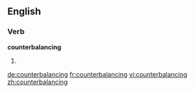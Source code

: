 
==English==

===Verb===
'''counterbalancing'''

# {{present participle of|counterbalance}}

[[de:counterbalancing]]
[[fr:counterbalancing]]
[[vi:counterbalancing]]
[[zh:counterbalancing]]